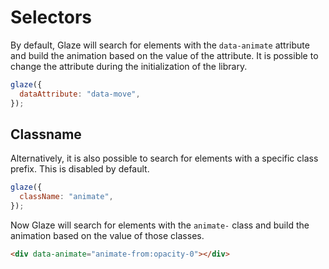 # Selectors

By default, Glaze will search for elements with the `data-animate` attribute and
build the animation based on the value of the attribute. It is possible to
change the attribute during the initialization of the library.

```js copy
glaze({
  dataAttribute: "data-move",
});
```

## Classname

Alternatively, it is also possible to search for elements with a specific class
prefix. This is disabled by default.

```js copy
glaze({
  className: "animate",
});
```

Now Glaze will search for elements with the `animate-` class and build the
animation based on the value of those classes.

```html copy
<div data-animate="animate-from:opacity-0"></div>
```
